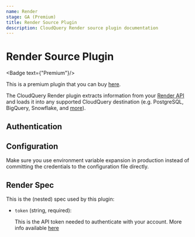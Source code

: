 ```yaml
---
name: Render
stage: GA (Premium)
title: Render Source Plugin
description: CloudQuery Render source plugin documentation
---
```

# Render Source Plugin


<Badge text={"Premium"}/>

This is a premium plugin that you can buy [here](/integrations/render).

The CloudQuery Render plugin extracts information from your [Render API](https://render.com/docs/api) and loads it into any supported CloudQuery destination (e.g. PostgreSQL, BigQuery, Snowflake, and [more](/docs/plugins/destinations/overview)).

## Authentication

<Authentication/>

## Configuration

<Configuration/>

<Callout type="info">
Make sure you use environment variable expansion in production instead of committing the credentials to the configuration file directly.
</Callout>

## Render Spec

This is the (nested) spec used by this plugin:

- `token` (string, required):
   
  This is the API token needed to authenticate with your account. More info available [here](https://api-docs.render.com/reference/authentication)
